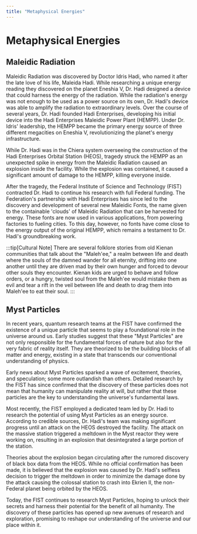 ```yaml
---
title: "Metaphysical Energies"
---
```


# Metaphysical Energies

## Maleidic Radiation

Maleidic Radiation was discovered by Doctor Idris Hadi, who named it after the late love of his life, Maleida Hadi. While researching a unique energy reading they discovered on the planet Eneshia V, Dr. Hadi designed a device that could harness the energy of the radiation. While the radiation's energy was not enough to be used as a power source on its own, Dr. Hadi's device was able to amplify the radiation to extraordinary levels. Over the course of several years, Dr. Hadi founded Hadi Enterprises, developing his initial device into the Hadi Enterprises Maleidic Power Plant (HEMPP). Under Dr. Idris' leadership, the HEMPP became the primary energy source of three different megacities on Eneshia V, revolutionizing the planet's energy infrastructure.

While Dr. Hadi was in the Chiera system overseeing the construction of the Hadi Enterprises Orbital Station (HEOS), tragedy struck the HEMPP as an unexpected spike in energy from the Maleidic Radiation caused an explosion inside the facility. While the explosion was contained, it caused a significant amount of damage to the HEMPP, killing everyone inside.

After the tragedy, the Federal Institute of Science and Technology (FIST) contracted Dr. Hadi to continue his research with full Federal funding. The Federation's partnership with Hadi Enterprises has since led to the discovery and development of several new Maleidic Fonts, the name given to the containable 'clouds' of Maleidic Radiation that can be harvested for energy. These fonts are now used in various applications, from powering factories to fueling cities. To this day, however, no fonts have come close to the energy output of the original HEMPP, which remains a testament to Dr. Hadi's groundbreaking work.

:::tip[Cultural Note]
There are several folklore stories from old Kienan communities that talk about the "Maleh'ee," a realm between life and death where the souls of the damned wander for all eternity, drifting into one another until they are driven mad by their own hunger and forced to devour other souls they encounter. Kienan kids are urged to behave and follow orders, or a hungry, twisted soul from the Maleh'ee would mistake them as evil and tear a rift in the veil between life and death to drag them into Maleh'ee to eat their soul.
:::

## Myst Particles

In recent years, quantum research teams at the FIST have confirmed the existence of a unique particle that seems to play a foundational role in the universe around us. Early studies suggest that these "Myst Particles" are not only responsible for the fundamental forces of nature but also for the very fabric of reality itself. They are theorized to be the building blocks of all matter and energy, existing in a state that transcends our conventional understanding of physics.

Early news about Myst Particles sparked a wave of excitement, theories, and speculation; some more outlandish than others. Detailed research by the FIST has since confirmed that the discovery of these particles does not mean that humanity can manipulate reality at will, but rather that these particles are the key to understanding the universe's fundamental laws. 

Most recently, the FIST employed a dedicated team led by Dr. Hadi to research the potential of using Myst Particles as an energy source. According to credible sources, Dr. Hadi's team was making significant progress until an attack on the HEOS destroyed the facility. The attack on the massive station triggered a meltdown in the Myst reactor they were working on, resulting in an explosion that desintegrated a large portion of the station.

Theories about the explosion began circulating after the rumored discovery of black box data from the HEOS. While no official confirmation has been made, it is believed that the explosion was caused by Dr. Hadi's selfless decision to trigger the meltdown in order to minimize the damage done by the attack causing the colossal station to crash into Ekrien II, the non-Federal planet being orbited by the HEOS.

Today, the FIST continues to research Myst Particles, hoping to unlock their secrets and harness their potential for the benefit of all humanity. The discovery of these particles has opened up new avenues of research and exploration, promising to reshape our understanding of the universe and our place within it.